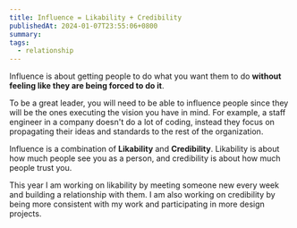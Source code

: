 ```yaml
---
title: Influence = Likability + Credibility
publishedAt: 2024-01-07T23:55:06+0800
summary:
tags:
  - relationship
---
```


Influence is about getting people to do what you want them to do **without feeling like they are being forced to do it**.

To be a great leader, you will need to be able to influence people since they will be the ones executing the vision you have in mind. For example, a staff engineer in a company doesn't do a lot of coding, instead they focus on propagating their ideas and standards to the rest of the organization.

Influence is a combination of **Likability** and **Credibility**. Likability is about how much people see you as a person, and credibility is about how much people trust you.

This year I am working on likability by meeting someone new every week and building a relationship with them. I am also working on credibility by being more consistent with my work and participating in more design projects.
